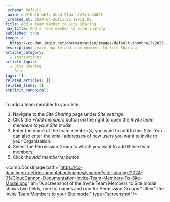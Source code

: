 ```yaml
---
_schema: default
_uuid: dd916c18-bb5c-4bbd-91da-b2e7c1d40026
_created_at: 2024-04-26T11:22:18+12:00
title: Add a team member to Site Sharing
nav_title: Add a team member to Site Sharing
published: true
image: >-
  https://cc-dam.imgix.net/documentation/images/default-thumbnail/2023-Q4/CloudCannon-Documentation-Thumbnail.png
description: Learn how to add team members to Site Sharing.
article_category:
  - Instructions
article_topic:
  - Site Sharing
  - Sites
tags: []
related_articles: []
related_links: []
explicit_canonical:
---
```

To add a team member to your Site:

1. Navigate to the *Site Sharing* page under *Site settings*.
2. Click the *\+Add members* button on the right to open the *Invite team members to your Site* modal.
3. Enter the name of the team member(s) you want to add to this Site. You can also enter the email addresses of new users you want to invite to your Organization.
4. Select the Permission Group to which you want to add these team members.
5. Click the *Add member(s)* button.

<comp.DocsImage path="https://cc-dam.imgix.net/documentation/images/sharing/site-sharing/2024-05/CloudCannon-Documentation-Invite-Team-Members-To-Site-Modal.png" alt="A screenshot of the Invite Team Members to Site modal shows two fields, one for names and one for Permission Groups." title="The Invite Team Members to your Site modal" type="screenshot"/>